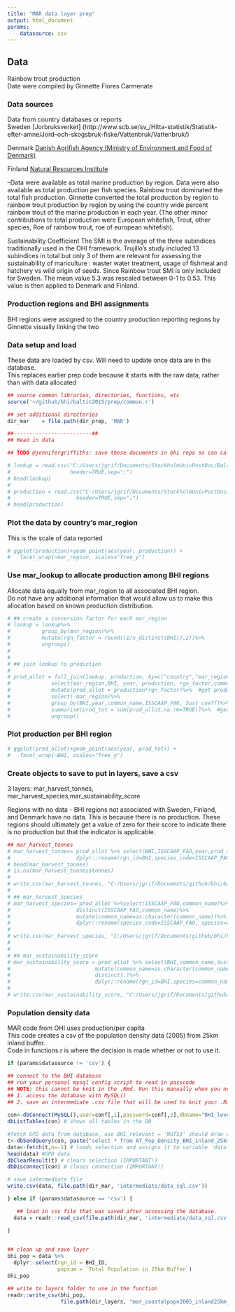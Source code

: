 ```yaml
---
title: "MAR data layer prep"
output: html_document
params: 
    datasource: csv
---
```


## Data

Rainbow trout production  
Date were compiled by Ginnette Flores Carmenate

### Data sources
Data from country databases or reports  
Sweden
[Jorbruksverket] (http://www.scb.se/sv_/Hitta-statistik/Statistik-efter-amne/Jord--och-skogsbruk-fiske/Vattenbruk/Vattenbruk/)  

Denmark
[Danish Agrifish Agency (Ministry of Environment and Food of Denmark)]( http://agrifish.dk/fisheries/fishery-statistics/aquaculture-statistics/#c32851)  


Finland
[Natural Resources Institute](http://statdb.luke.fi/PXWeb/pxweb/fi/LUKE/LUKE__06%20Kala%20ja%20riista__02%20Rakenne%20ja%20tuotanto__10%20Vesiviljely/?tablelist=true&rxid=5211d344-451e-490d-8651-adb38df626e1)  

--Data were available as total marine production by region.  Data were also available as total production per fish species.  Rainbow trout dominated the total fish production.  Ginnette converted the total production by region to rainbow trout production by region by using the country wide percent rainbow trout of the marine production in each year.  (The other minor contributions to total production were European whitefish, Trout, other species, Roe of rainbow trout, roe of european whitefish).  

Sustainability Coefficient 
The SMI is the average of the three subindices traditionally used in the OHI framework. Trujillo's study included 13 subindices in total but only 3 of them are relevant for assessing the sustainability of mariculture : waster water treatment, usage of fishmeal and hatchery vs wild origin of seeds. Since Rainbow trout SMI is only included for Sweden. The mean value 5.3 was rescaled between 0-1 to 0.53. This value is then applied to Denmark and Finland.


### Production regions and BHI assignments
BHI regions were assigned to the country production reporting regions by Ginnette visually linking the two

### Data setup and load
These data are loaded by csv. Will need to update once data are in the database.  
This replaces earlier prep code because it starts with the raw data, rather than with data allocated

```r

## source common libraries, directories, functions, etc
source('~/github/bhi/baltic2015/prep/common.r')

## set additional directories
dir_mar    = file.path(dir_prep, 'MAR')

##-------------------------##
## Read in data

## TODO @jennifergriffiths: save these documents in bhi repo so can call like this 

# lookup = read.csv("C:/Users/jgrif/Documents/StockholmUnivPostDoc/BalticHealthIndex/DataDownloads/Mariculture/mar_data_database/mar_data_lookuptable.csv",
#                   header=TRUE,sep=";")
# head(lookup)
# 
# production = read.csv("C:/Users/jgrif/Documents/StockholmUnivPostDoc/BalticHealthIndex/DataDownloads/Mariculture/mar_data_database/mar_data_production.csv",
#                     header=TRUE,sep=";")
# head(production)


```

### Plot the data by country's mar_region
This is the scale of data reported

```r
# ggplot(production)+geom_point(aes(year, production)) +
#   facet_wrap(~mar_region, scales="free_y")

```


### Use mar_lookup to allocate production among BHI regions
Allocate data equally from mar_region to all associated BHI region.  
Do not have any additional information that would allow us to make this allocation based on known production distribution.

```r

# ## create a conversion factor for each mar_region
# lookup = lookup%>%
#          group_by(mar_region)%>%
#          mutate(rgn_factor = round((1/n_distinct(BHI)),2))%>%
#          ungroup()
# 
# 
# ## join lookup to production
# 
# prod_allot = full_join(lookup, production, by=c("country","mar_region"))%>%
#             select(mar_region,BHI, year, production, rgn_factor,common_name,ISSCAAP_FAO,Sust_coeff)%>%
#             mutate(prod_allot = production*rgn_factor)%>%  #get production fraction for each BHI region
#             select(-mar_region)%>%
#             group_by(BHI,year,common_name,ISSCAAP_FAO, Sust_coeff)%>%
#             summarise(prod_tot = sum(prod_allot,na.rm=TRUE))%>%  #get production per BHI region - more than one 
#             ungroup()

```

### Plot production per BHI region

```r
# ggplot(prod_allot)+geom_point(aes(year, prod_tot)) +
#   facet_wrap(~BHI, scales="free_y")

```


### Create objects to save to put in layers, save a csv
3 layers: mar_harvest_tonnes, mar_harvest_species,mar_sustainability_score  

Regions with no data - BHI regions not associated with Sweden, Finland, and Denmark have no data.  This is because there is no production.  These regions should ultimately get a value of zero for their score to indicate there is no production but that the indicator is applicable.  

```r
## mar_harvest_tonnes
# mar_harvest_tonnes= prod_allot %>% select(BHI,ISSCAAP_FAO,year,prod_tot)%>%
#                     dplyr::rename(rgn_id=BHI,species_code=ISSCAAP_FAO, year=year,tonnes=prod_tot)
# head(mar_harvest_tonnes)
# is.na(mar_harvest_tonnes$tonnes)
# 
# write.csv(mar_harvest_tonnes, "C:/Users/jgrif/Documents/github/bhi/baltic2015/layers/mar_harvest_tonnes_bhi2015.csv",row.names=FALSE)
# 
# ## mar_harvest_species
# mar_harvest_species= prod_allot %>%select(ISSCAAP_FAO,common_name)%>%
#                     distinct(ISSCAAP_FAO,common_name)%>%
#                     mutate(common_name=as.character(common_name))%>%
#                     dplyr::rename(species_code=ISSCAAP_FAO, species=common_name)
# 
# write.csv(mar_harvest_species, "C:/Users/jgrif/Documents/github/bhi/baltic2015/layers/mar_harvest_species_bhi2015.csv",row.names=FALSE)
# 
# 
# ## mar_sustainability_score
# mar_sustainability_score = prod_allot %>% select(BHI,common_name,Sust_coeff)%>%
#                           mutate(common_name=as.character(common_name))%>%
#                           distinct(.)%>%
#                           dplyr::rename(rgn_id=BHI,species=common_name, sust_coeff=Sust_coeff)
#   
# write.csv(mar_sustainability_score, "C:/Users/jgrif/Documents/github/bhi/baltic2015/layers/mar_sustainability_score_bhi2015.csv",row.names=FALSE)

```


### Population density data
MAR code from OHI uses production/per capita  
This code creates a csv of the population density data (2005) from 25km inland buffer.  
Code in functions.r is where the decision is made whether or not to use it.
```r

if (params$datasource != 'csv') {

## connect to the BHI database 
## run your personal mysql config script to read in passcode
## NOTE: this cannot be knit in the .Rmd. Run this manually when you need to access the database. It will: 
## 1. access the database with MySQL()
## 2. save an intermediate .csv file that will be used to knit your .Rmd so that you can use the .Rmd workflow. 
  
con<-dbConnect(MySQL(),user=conf[,1],password=conf[,2],dbname="BHI_level_1",host=conf[,3], port=3306) # sets up the connection
dbListTables(con) # shows all tables in the DB

#fetch GPD data from database, use BHI_relevant = 'NUTS3' should draw only NUTS3 data with is associated with a BHI region (database also contains some NUTS2)
t<-dbSendQuery(con, paste("select * from AT_Pop_Density_BHI_inland_25km ;",sep="")) #BHI_relevant = 1 when geo\\time (NUTS3_ID) associated with 1 or more BHI_ID
data<-fetch(t,n=-1) # loads selection and assigns it to variable 'data'
head(data) #GPD data
dbClearResult(t) # clears selection (IMPORTANT!)
dbDisconnect(con) # closes connection (IMPORTANT!)

# save intermediate file
write.csv(data, file.path(dir_mar, 'intermediate/data_sql.csv'))

} else if (params$datasource == 'csv') {

   ## load in csv file that was saved after accessing the database. 
  data = readr::read_csv(file.path(dir_mar, 'intermediate/data_sql.csv'))

}

  
## clean up and save layer
bhi_pop = data %>%
  dplyr::select(rgn_id = BHI_ID, 
                popsum = `Total Population in 25km Buffer`)
bhi_pop

## write to layers folder to use in the function
readr::write_csv(bhi_pop, 
                 file.path(dir_layers, "mar_coastalpopn2005_inland25km_bhi2015.csv"))

```
